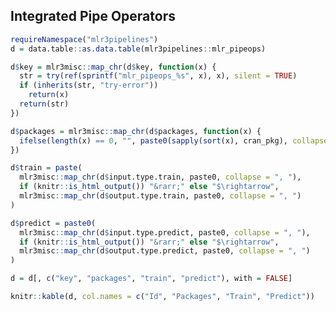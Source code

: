 ## Integrated Pipe Operators {#list-pipeops}


```r
requireNamespace("mlr3pipelines")
d = data.table::as.data.table(mlr3pipelines::mlr_pipeops)

d$key = mlr3misc::map_chr(d$key, function(x) {
  str = try(ref(sprintf("mlr_pipeops_%s", x), x), silent = TRUE)
  if (inherits(str, "try-error"))
    return(x)
  return(str)
})

d$packages = mlr3misc::map_chr(d$packages, function(x) {
  ifelse(length(x) == 0, "", paste0(sapply(sort(x), cran_pkg), collapse = ", "))
})

d$train = paste(
  mlr3misc::map_chr(d$input.type.train, paste0, collapse = ", "),
  if (knitr::is_html_output()) "&rarr;" else "$\rightarrow",
  mlr3misc::map_chr(d$output.type.train, paste0, collapse = ", ")
)

d$predict = paste0(
  mlr3misc::map_chr(d$input.type.predict, paste0, collapse = ", "),
  if (knitr::is_html_output()) "&rarr;" else "$\rightarrow",
  mlr3misc::map_chr(d$output.type.predict, paste0, collapse = ", ")
)

d = d[, c("key", "packages", "train", "predict"), with = FALSE]

knitr::kable(d, col.names = c("Id", "Packages", "Train", "Predict"))
```
